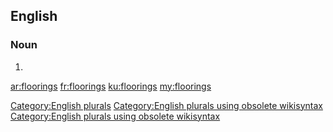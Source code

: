 ==English==

===Noun===
{{head|en}}

# {{plural of|flooring}}

[[Category:English plurals]][[Category:English plurals using obsolete wikisyntax]][[Category:English plurals using obsolete wikisyntax]]

[[ar:floorings]]
[[fr:floorings]]
[[ku:floorings]]
[[my:floorings]]